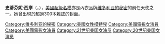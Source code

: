 {{blpunsourced|time=2015-11-11T16:43:42+00:00}}
{{noteTA
|T=zh-hans:史蒂芬妮·西摩;zh-hk:史蒂芬妮·西摩;zh-tw:史蒂芬妮·西摩;
|1=zh-hans:史蒂芬妮;zh-hk:史蒂芬妮;zh-tw:史蒂芬妮;
|2=zh-hk:西摩;zh-hans:西摩;zh-tw:西摩;
}}
{{藝人
| 姓名     = 史蒂芬妮·西摩
| 類型     = 模特兒
| 圖片     = Stephanie Seymour.jpg
| 圖片尺寸 = 
| 圖片簡介 = 
| 原名     = Stephanie Michelle Seymour
| 英文名   = 
| 綽號     = 
| 其他藝名 = 
| 國籍     = {{USA}}
| 出生日期 = {{birth date and age|1968|7|23}}
| 出生地點 = {{USA}}[[加利福尼亞州|加利福尼亞州]][[聖地牙哥|聖地牙哥]]
| 星座     = 
| 職業     = 模特兒
| 語言     = 
| 教育程度 = 
| 宗教信仰 = 
| 配偶     = {{marriage|Tommy Andrews|1989|1990}}<br>{{marriage|Peter Brant|1995}}
| 儿女     = Dylan Thomas Andrews<br>Peter Brant Jr.<br>Henry Brant<br>Lily Margaret Brant
| 出身地   = 
| 出道日期 = 
| 代表作   = 
| 活躍年代 = 
| 經紀公司 = 
| 網站     = 
| 獎項     = 
| IMDb    = 0786868
}}

'''史蒂芬妮·西摩'''（{{lang-en|Stephanie Seymour}}，{{bd|1968年|7月23日|catIdx=C}}），[[美國|美國]][[超級名模|超級名模]]亦是內衣品牌[[维多利亚的秘密|维多利亚的秘密]]的前任天使之一。她曾出現於超過300本雜誌的封面。

{{Victoria's Secret Angels}}
{{Authority control}}
{{DEFAULTSORT:Seymour, Stephanie}}
[[Category:维多利亚的秘密|Category:维多利亚的秘密]]
[[Category:美國女性模特兒|Category:美國女性模特兒]]
[[Category:美國電視女演員|Category:美國電視女演員]]
[[Category:美國電影女演員|Category:美國電影女演員]]
[[Category:21世纪美国女演员|Category:21世纪美国女演员]]
[[Category:20世纪美国女演员|Category:20世纪美国女演员]]
{{us-bio-stub}}